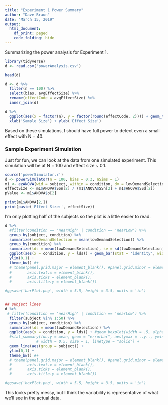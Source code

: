 ```yaml
---
title: "Experiment 1 Power Summary"
author: "Dave Braun"
date: "March 15, 2019"
output: 
  html_document:
    df_print: paged
    code_folding: hide
---
```


Summarizing the power analysis for Experiment 1.

```r
library(tidyverse)
d <- read.csv('powerAnalysis.csv')
```

```r
head(d)
```


```r
d <- d %>% 
  filter(n == 100) %>% 
  select(bias, avgEffectSize) %>% 
  rename(effectCode = avgEffectSize) %>% 
  inner_join(d) 
```


```r
d %>% 
  ggplot(aes(x = factor(n), y = factor(round(effectCode, 2)))) + geom_tile(aes(fill = power), color = 'white') + scale_fill_gradient(low = 'steelblue', high = 'red') +
  xlab('Sample Size') + ylab('Effect Size')
```

Based on these simulations, I should have full power to detect even a small effect with N = 40.


### Sample Experiment Simulation
Just for fun, we can look at the data from one simulated experiment. This simulation will be at N = 100 and effect size ~ 0.1.

```r
source('powerSimulator.r')
d <- powerSimulator(n = 100, bias = 0.3, nSims = 1)
m1 <- ezANOVA(wid = subject, within = condition, dv = lowDemandSelection, data = d, detailed = TRUE)
effectSize <- m1$ANOVA$SSn[2] / (m1$ANOVA$SSn[2] + m1$ANOVA$SSd[2])
pValue <- m1$ANOVA$p[2]
```

```r
print(m1$ANOVA[2,])
print(paste('Effect Size:', effectSize))
```

I'm only plotting half of the subjects so the plot is a little easier to read.
```r
d %>%
  #filter(condition == 'nearHigh' | condition == 'nearLow') %>% 
  group_by(subject, condition) %>%
  summarize(lowDemandSelection = mean(lowDemandSelection)) %>%
  group_by(condition) %>%
  summarize(lds = mean(lowDemandSelection), se = sd(lowDemandSelection) / sqrt(n())) %>%
  ggplot(aes(x = condition, y = lds)) + geom_bar(stat = 'identity', width = .7) + ylim(0,1) + geom_errorbar(aes(ymin = lds - se, ymax = lds + se), width = 0.5) +
  ylim(0,1) +
  theme_bw() #+
  # theme(panel.grid.major = element_blank(), #panel.grid.minor = element_blank(),
  #       axis.text.x = element_blank(),
  #       axis.ticks = element_blank(),
  #       axis.title.y = element_blank())

#ggsave('barPlot.png', width = 5.5, height = 3.5, units = 'in')


## subject lines
d %>% 
 # filter(condition == 'nearHigh' | condition == 'nearLow') %>% 
  filter(subject %in% 1:50) %>% 
  group_by(subject, condition) %>% 
  summarize(lds = mean(lowDemandSelection)) %>% 
  ggplot(aes(x = condition, y = lds)) + #geom_boxplot(width = .5, alpha = .5, fatten = NULL) +
  #stat_summary(fun.y = mean, geom = "errorbar", aes(ymax = ..y.., ymin = ..y..),
              # width = 0.5, size = 1, linetype = "solid") +
  geom_line(aes(group = subject)) +
  ylim(0,1) +
  theme_bw() #+
  # theme(panel.grid.major = element_blank(), #panel.grid.minor = element_blank(),
  #       axis.text.x = element_blank(),
  #       axis.ticks = element_blank(),
  #       axis.title.y = element_blank())

#ggsave('boxPlot.png', width = 5.5, height = 3.5, units = 'in')
```

This looks pretty messy, but I think the variability is representative of what we'll see in the actual data.


